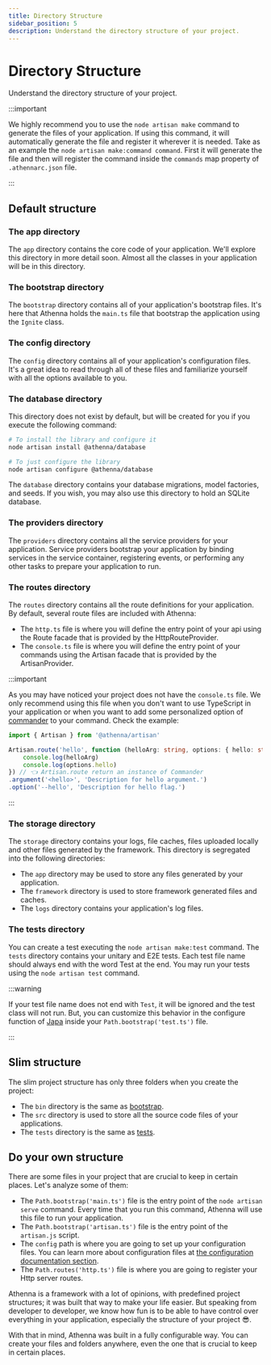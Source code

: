 ```yaml
---
title: Directory Structure
sidebar_position: 5
description: Understand the directory structure of your project.
---
```


# Directory Structure

Understand the directory structure of your project.

:::important

We highly recommend you to use the `node artisan make`
command to generate the files of your application. If
using this command, it will automatically generate the
file and register it wherever it is needed. Take as an example
the `node artisan make:command command`. First it will
generate the file and then will register the command inside
the `commands` map property of `.athennarc.json` file.

:::

## Default structure

### The app directory

The `app` directory contains the core code of your application.
We'll explore this directory in more detail soon. Almost all
the classes in your application will be in this directory.

### The bootstrap directory

The `bootstrap` directory contains all of your application's
bootstrap files. It's here that Athenna holds the `main.ts`
file that bootstrap the application using the `Ignite` class.

### The config directory

The `config` directory contains all of your application's
configuration files. It's a great idea to read through all
of these files and familiarize yourself with all the options
available to you.

### The database directory

This directory does not exist by default, but will be created
for you if you execute the following command:

```bash
# To install the library and configure it
node artisan install @athenna/database

# To just configure the library
node artisan configure @athenna/database
```

The `database` directory contains your database migrations,
model factories, and seeds. If you wish, you may also use
this directory to hold an SQLite database.

### The providers directory

The `providers` directory contains all the service providers
for your application. Service providers bootstrap your
application by binding services in the service container,
registering events, or performing any other tasks to prepare
your application to run.

### The routes directory

The `routes` directory contains all the route definitions
for your application. By default, several route files are
included with Athenna:

- The `http.ts` file is where you will define the entry
point of your api using the Route facade that is provided
by the HttpRouteProvider.
- The `console.ts` file is where you will define the entry
point of your commands using the Artisan facade that is
provided by the ArtisanProvider.

:::important

As you may have noticed your project does not have the
`console.ts` file. We only recommend using this file when
you don't want to use TypeScript in your application or
when you want to add some personalized option of [commander](https://www.npmjs.com/package/commander)
to your command. Check the example:

```typescript
import { Artisan } from '@athenna/artisan'

Artisan.route('hello', function (helloArg: string, options: { hello: string }) {
    console.log(helloArg)
    console.log(options.hello)
}) // 👈 Artisan.route return an instance of Commander
.argument('<hello>', 'Description for hello argument.')
.option('--hello', 'Description for hello flag.')
```

:::

### The storage directory

The `storage` directory contains your logs, file caches,
files uploaded locally and other files generated by the
framework. This directory is segregated into the following
directories:

- The `app` directory may be used to store any files
generated by your application.
- The `framework` directory is used to store framework
generated files and caches.
- The `logs` directory contains your application's log
files.

### The tests directory

You can create a test executing the `node artisan make:test`
command. The `tests` directory contains your unitary and E2E
tests. Each test file name should always end with the word
Test at the end. You may run your tests using the `node artisan test`
command.

:::warning

If your test file name does not end with `Test`, it will
be ignored and the test class will not run. But, you can
customize this behavior in the configure function of [Japa](https://japa.dev/docs)
inside your `Path.bootstrap('test.ts')` file.

:::

## Slim structure

The slim project structure has only three folders when you
create the project:

- The `bin` directory is the same as [bootstrap](/docs/getting-started/directory-structure#bootstrap).
- The `src` directory is used to store all the source code files of your applications.
- The `tests` directory is the same as [tests](/docs/getting-started/directory-structure#tests).

## Do your own structure

There are some files in your project that are crucial to
keep in certain places. Let's analyze some of them:

- The `Path.bootstrap('main.ts')` file is the entry point of the
`node artisan serve` command. Every time that you run this
command, Athenna will use this file to run your application.
- The `Path.bootstrap('artisan.ts')` file is the entry point of the
`artisan.js` script.
- The `config` path is where you are going to set up your
configuration files. You can learn more about configuration
files at [the configuration documentation section](https://athenna.io/docs/getting-started/configuration).
- The `Path.routes('http.ts')` file is where you are going to register
your Http server routes.

Athenna is a framework with a lot of opinions, with predefined
project structures; it was built that way to make your life easier.
But speaking from developer to developer, we know how fun is to be
able to have control over everything in your application,
especially the structure of your project 😎.

With that in mind, Athenna was built in a fully configurable
way. You can create your files and folders anywhere, even the
one that is crucial to keep in certain places.
